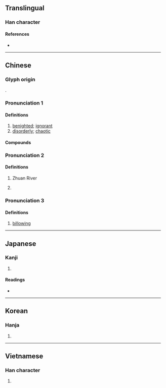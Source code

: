 {{character info/new}}
==Translingual==

===Han character===
{{Han char|rn=85|rad=水|as=04|sn=7|four=35117|canj=EPU|ids=⿰氵屯}}

====References====
* {{Han ref|kx=0610.100|dkj=17193|dj=1003.040|hdz=31561.090|uh=6C8C|ud=27788|bh=A850|bd=43088}}

----

==Chinese==
{{zh-forms}}

===Glyph origin===
{{Han etym}}
{{Han compound|水|alt1=氵|屯|ls=psc|c1=s|c2=p}}.

===Pronunciation 1===
{{zh-pron
|m=dùn
|c=deon6
|mn=tūn
|mc=2
|oc=n,3
|cat=a
}}

====Definitions====
{{zh-hanzi}}

# [[benighted]]; [[ignorant]]
# [[disorderly]]; [[chaotic]]

====Compounds====
{{zh-der|悶沌沌|混沌|渾沌|混沌世界|混混沌沌|鑿渾沌}}

===Pronunciation 2===
{{zh-pron
|m=zhuàn
|c=cyun5
|mc=3
|oc=n,1
|cat=
}}

====Definitions====
{{zh-hanzi}}

# {{zh-div|河}} Zhuan River {{gloss|river in [[Hubei]] Province}}
# {{zh-only|沌口|''name of an ancient county''}}

===Pronunciation 3===
{{zh-pron
|m=tún
|mc=1
|oc=n,2
|cat=a
}}

====Definitions====
{{zh-hanzi}}

# {{lb|zh|of waves}} [[billowing]]

----

==Japanese==

===Kanji===
{{ja-kanji|grade=|rs=水04}}

# {{defn|lang=ja|sort=水04}}

====Readings====
* {{ja-readings|on=[[とん]] (ton)|kun=[[ふさがる]] (fusagaru), [[くらい]] (kurai), [[おろか]] (oroka)}}

----

==Korean==

===Hanja===
{{ko-hanja|hangeul=돈|eumhun=|rv=don|mr=ton|y=ton}}

# {{defn|lang=ko|sort=水04}}

----

==Vietnamese==

===Han character===
{{vi-readings|rs=水04|hanviet=xộn}}

# {{defn|lang=vi|sort=水04}}